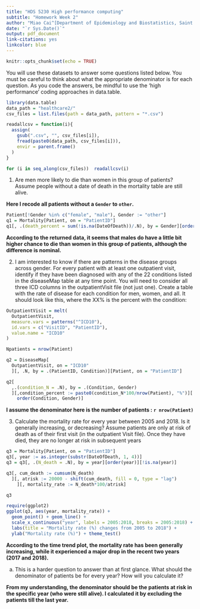 ---
title: "HDS 5230 High performance computing"
subtitle: "Homework Week 2"
author: "Miao Cai^[Department of Epidemiology and Biostatistics, Saint Louis University. Email address [miao.cai@slu.edu](miao.cai@slu.edu)]"
date: "`r Sys.Date()`"
output: pdf_document
link-citations: yes
linkcolor: blue
---

```{r setup, include=FALSE}
knitr::opts_chunk$set(echo = TRUE)
```

You will use these datasets to answer some questions listed below. You must be careful to think about what the appropriate denominator is for each question. As you code the answers, be mindful to use the ‘high performance’ coding approaches in data.table.

```{r readdata}
library(data.table)
data_path = "healthcare2/"
csv_files = list.files(path = data_path, pattern = "*.csv")

readallcsv = function(i){
  assign(
    gsub(".csv", "", csv_files[i]), 
    fread(paste0(data_path, csv_files[i])),
    envir = parent.frame()
  )
}

for (i in seq_along(csv_files))  readallcsv(i)
```


1) Are men more likely to die than women in this group of patients? Assume people without a date of death in the mortality table are still alive.

**Here I recode all patients without a `Gender` to `other`.**

```{r}
Patient[!Gender %in% c("female", "male"), Gender := "other"]
q1 = Mortality[Patient, on = "PatientID"]
q1[, .(death_percent = sum(!is.na(DateOfDeath))/.N), by = Gender][order(-death_percent)]
```

**According to the returned data, it seems that males do have a little bit higher chance to die than women in this group of patients, although the difference is nominal.**

2) I am interested to know if there are patterns in the disease groups across gender. For every patient with at least one outpatient visit, identify if they have been diagnosed with any of the 22 conditions listed in the diseaseMap table at any time point. You will need to consider all three ICD columns in the outpatientVisit file (not just one). Create a table with the rate of disease for each condition for men, women, and all. It should look like this, where the XX% is the percent with the condition:

```{r}
OutpatientVisit = melt(
  OutpatientVisit, 
  measure.vars = patterns("^ICD10"), 
  id.vars = c("VisitID", "PatientID"), 
  value.name = "ICD10"
)

Npatients = nrow(Patient)

q2 = DiseaseMap[
  OutpatientVisit, on = "ICD10"
  ][, .N, by = .(PatientID, Condition)][Patient, on = "PatientID"]

q2[
  ,.(condition_N = .N), by = .(Condition, Gender)
  ][,condition_percent := paste0(condition_N*100/nrow(Patient), "%")][
    order(Condition, Gender)]
```

**I assume the denominator here is the number of patients : `r nrow(Patient)`**

3) Calculate the mortality rate for every year between 2005 and 2018. Is it generally increasing, or decreasing? Assume patients are only at risk of death as of their first visit (in the outpatient Visit file). Once they have died, they are no longer at risk in subsequent years

```{r}
q3 = Mortality[Patient, on = "PatientID"]
q3[, year := as.integer(substr(DateOfDeath, 1, 4))]
q3 = q3[, .(N_death = .N), by = year][order(year)][!is.na(year)]

q3[, cum_death := cumsum(N_death)
  ][, atrisk := 20000 - shift(cum_death, fill = 0, type = "lag")
    ][, mortality_rate := N_death*100/atrisk]

q3
```

```{r}
require(ggplot2)
ggplot(q3, aes(year, mortality_rate)) + 
  geom_point() + geom_line() + 
  scale_x_continuous("year", labels = 2005:2018, breaks = 2005:2018) +
  labs(title = "Mortality rate (%) changes from 2005 to 2018") +
  ylab("Mortality rate (%)") + theme_test()
```

**According to the time trend plot, the mortality rate has been generally increasing, while it experienced a major drop in the recent two years (2017 and 2018).**

  a. This is a harder question to answer than at first glance. What should the denominator of patients be for every year? How will you calculate it?
  
 **From my understanding, the denominator should be the patients at risk in the specific year (who were still alive). I calculated it by excluding the patients till the last year.**